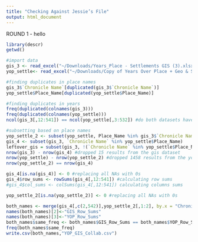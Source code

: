 ```yaml
---
title: "Checking Against Jessie’s File"
output: html_document
---
```


ROUND 1 - hello 

```r
library(descr)
getwd()
```


```r
#import data
gis_3 <- read_excel("~/Downloads/Years_Place - Settlements GIS (3).xlsx")
yop_settle<- read_excel("~/Downloads/Copy of Years Over Place + Geo & Settlements Ver 2 (settlement only) - Torg 11.02.2019 (1).xlsx",sheet = "Years Over Place (updated)")

#finding duplicates in place names
gis_3$`Chronicle Name`[duplicated(gis_3$`Chronicle Name`)]
yop_settle$Place_Name[duplicated(yop_settle$Place_Name)]

#finding duplicates in years
freq(duplicated(colnames(gis_3)))
freq(duplicated(colnames(yop_settle)))
ncol(gis_3[,12:541]) == ncol(yop_settle[,3:532]) #do both datasets have the same number of years?: YES

#subsetting based on place names  
yop_settle_2 <- subset(yop_settle, Place_Name %in% gis_3$`Chronicle Name`)
gis_4 <- subset(gis_3, `Chronicle Name` %in% yop_settle$Place_Name)
leftover_gis = subset(gis_3, !(`Chronicle Name` %in% yop_settle$Place_Name))
nrow(gis_3) - nrow(gis_4) #dropped 15 results from the gis dataset
nrow(yop_settle) - nrow(yop_settle_2) #dropped 1458 results from the yop_settle dataset
nrow(yop_settle_2) == nrow(gis_4)

gis_4[is.na(gis_4)] <- 0 #replacing all NAs with 0s 
gis_4$row_sums <- rowSums(gis_4[,12:541]) #calculating row sums  
#gis_4$col_sums <- colSums(gis_4[,12:541]) calculating columns sums 

yop_settle_2[is.na(yop_settle_2)] <- 0 #replacing all NAs with 0s 

both_names <- merge(gis_4[,c(2,542)],yop_settle_2[,1:2], by.x = "Chronicle Name", by.y = "Place_Name")
names(both_names)[2]<-"GIS_Row_Sums"
names(both_names)[3]<-"YOP_Row_Sums"
both_names$same_freq <- both_names$GIS_Row_Sums == both_names$YOP_Row_Sums
freq(both_names$same_freq)
write.csv(both_names,"YOP_GIS_Collab.csv")
```


